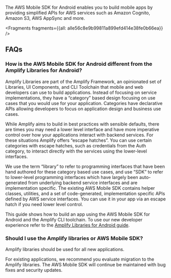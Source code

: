 The AWS Mobile SDK for Android enables you to build mobile apps by providing simplified APIs for AWS services such as Amazon Cognito, Amazon S3, AWS AppSync and more.




<Fragments fragments={{all: alle56c8e9b99811a899efd414e38fe0b66ea}} />

## FAQs

### How is the AWS Mobile SDK for Android different from the Amplify Libraries for Android?

Amplify Libraries are part of the Amplify Framework, an opinionated set of Libraries, UI Components, and CLI Toolchain that mobile and web developers can use to build applications. Instead of focusing on service implementations, they have a “category” based design focusing on use cases that you would use for your application. Categories have declarative APIs allowing developers to focus on application design and business use cases.

While Amplify aims to build in best practices with sensible defaults, there are times you may need a lower level interface and have more imperative control over how your applications interact with backend services. For these situations Amplify offers “escape hatches”. You can use certain categories with escape hatches, such as credentials from the Auth category, to interact directly with the services using the lower-level interfaces.

We use the term “library” to refer to programming interfaces that have been hand authored for these category based use cases, and use “SDK” to refer to lower-level programming interfaces which have largely been auto-generated from underlying backend service interfaces and are implementation specific. The existing AWS Mobile SDK contains helper classes, utilities, and a set of code-generated, implementation specific APIs defined by AWS service interfaces. You can use it in your app via an escape hatch if you need lower level control.

This guide shows how to build an app using the AWS Mobile SDK for Android and the Amplify CLI toolchain. To use our new developer experience refer to the [Amplify Libraries for Android guide](/lib/lib).

### Should I use the Amplify libraries or AWS Mobile SDK?

Amplify libraries should be used for all new applications. 

For existing applications, we recommend you evaluate migration to the Amplify libraries. The AWS Mobile SDK will continue be maintained with bug fixes and security updates.